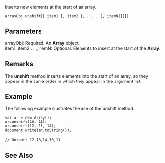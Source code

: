 Inserts new elements at the start of an array.

 arrayObj.unshift([ item1 [, item2 [, . . . [, itemN]]]])

==Parameters==
; arrayObj: Required. An '''Array''' object.
; item1, item2,. . ., itemN: Optional. Elements to insert at the start of the '''Array'''.

==Remarks==
The '''unshift''' method inserts elements into the start of an array, so they appear in the same order in which they appear in the argument list.


==Example==
The following example illustrates the use of the unshift method.

 var ar = new Array();
 ar.unshift(10, 11);
 ar.unshift(12, 13, 14);
 document.write(ar.toString());
 
 // Output: 12,13,14,10,11

==See Also==

              

